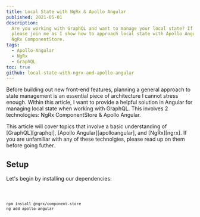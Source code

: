 ```yaml
---
title: Local State with NgRx & Apollo Angular
published: 2021-05-01
description:
  Are you working with GraphQL and want to manage your local state? If so,
  please join me as I show how to approach local state with Apollo Angular and
  NgRx ComponentStore.
tags:
  - Apollo-Angular
  - NgRx
  - GraphQL
toc: true
github: local-state-with-ngrx-and-apollo-angular
---
```


Before building out new front-end features, planning a general approach to state
management is an essential piece of architecture I cannot stress enough. Within
this article, I want to provide a helpful solution in Angular for managing local
state when working with GraphQL. This involves 2 technologies: NgRx
ComponentStore & Apollo Angular.

<Aside>
  This article will cover topics that involve a basic understanding of
  [GraphQL][graphql], [Apollo Angular][apolloangular], and [NgRx][ngrx]. If you
  are unfamiliar with any of these technolgies, please read up on them before
  going futher.
</Aside>

## Setup

Let's begin by installing our dependencies:

<Code>

```bash
npm install @ngrx/component-store
ng add apollo-angular
```

</Code>

[graphql]: https://graphql.org/
[apolloangular]: https://apollo-angular.com/docs/
[ngrx]: https://ngrx.io/
